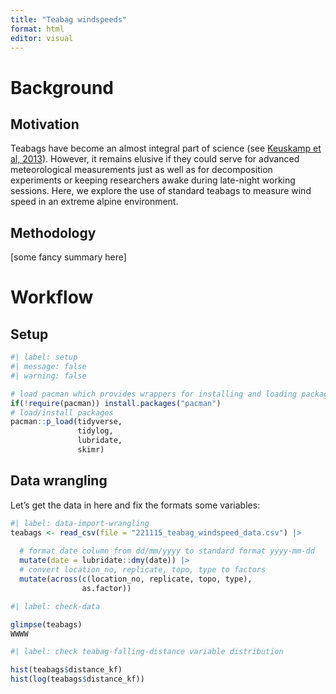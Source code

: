 ```yaml
---
title: "Teabag windspeeds"
format: html
editor: visual
---
```


# Background

## Motivation

Teabags have become an almost integral part of science (see [Keuskamp et al, 2013](https://besjournals.onlinelibrary.wiley.com/doi/10.1111/2041-210X.12097)). However, it remains elusive if they could serve for advanced meteorological measurements just as well as for decomposition experiments or keeping researchers awake during late-night working sessions. Here, we explore the use of standard teabags to measure wind speed in an extreme alpine environment.

## Methodology

\[some fancy summary here\]

# Workflow

## Setup

```r
#| label: setup
#| message: false
#| warning: false

# load pacman which provides wrappers for installing and loading packages
if(!require(pacman)) install.packages("pacman")
# load/install packages
pacman::p_load(tidyverse,
               tidylog,
               lubridate,
               skimr)
```

## Data wrangling

Let's get the data in here and fix the formats some variables:

```r
#| label: data-import-wrangling
teabags <- read_csv(file = "221115_teabag_windspeed_data.csv") |> 
  
  # format date column from dd/mm/yyyy to standard format yyyy-mm-dd
  mutate(date = lubridate::dmy(date)) |> 
  # convert location_no, replicate, topo, type to factors
  mutate(across(c(location_no, replicate, topo, type),
                as.factor))

```

```r
#| label: check-data

glimpse(teabags)
WWWW

```

```r
#| label: check teabag-falling-distance variable distribution 

hist(teabags$distance_kf)
hist(log(teabags$distance_kf))

```

